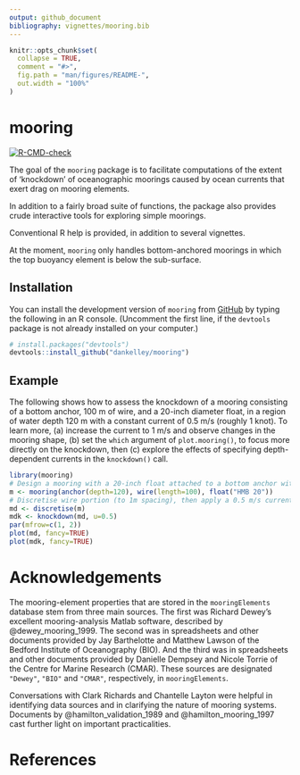 ```yaml
---
output: github_document
bibliography: vignettes/mooring.bib
---
```


<!-- README.md is generated from README.Rmd, so please edit the latter. -->

```r
knitr::opts_chunk$set(
  collapse = TRUE,
  comment = "#>",
  fig.path = "man/figures/README-",
  out.width = "100%"
)
```

# mooring

<!-- badges: start -->
[![R-CMD-check](https://github.com/dankelley/mooring/actions/workflows/R-CMD-check.yaml/badge.svg)](https://github.com/dankelley/mooring/actions/workflows/R-CMD-check.yaml)

<!-- badges: end -->

The goal of the `mooring` package is to facilitate computations of the extent
of 'knockdown' of oceanographic moorings caused by ocean currents that exert
drag on mooring elements.

In addition to a fairly broad suite of functions, the package also provides
crude interactive tools for exploring simple moorings.

Conventional R help is provided, in addition to several vignettes.

At the moment, `mooring` only handles bottom-anchored moorings in which the top
buoyancy element is below the sub-surface.

## Installation

You can install the development version of `mooring` from
[GitHub](https://github.com/) by typing the following in an R console.
(Uncomment the first line, if the `devtools` package is not already installed
on your computer.)

``` r
# install.packages("devtools")
devtools::install_github("dankelley/mooring")
```
## Example

The following shows how to assess the knockdown of a mooring consisting of a
bottom anchor, 100 m of wire, and a 20-inch diameter float, in a region of
water depth 120 m with a constant current of 0.5 m/s (roughly 1 knot).  To
learn more, (a) increase the current to 1 m/s and observe changes in the
mooring shape, (b) set the `which` argument of `plot.mooring()`, to focus more
directly on the knockdown, then (c) explore the effects of specifying
depth-dependent currents in the `knockdown()` call.

```r
library(mooring)
# Design a mooring with a 20-inch float attached to a bottom anchor with 100m of wire cable.
m <- mooring(anchor(depth=120), wire(length=100), float("HMB 20"))
# Discretise wire portion (to 1m spacing), then apply a 0.5 m/s current.
md <- discretise(m)
mdk <- knockdown(md, u=0.5)
par(mfrow=c(1, 2))
plot(md, fancy=TRUE)
plot(mdk, fancy=TRUE)
```

# Acknowledgements 

The mooring-element properties that are stored in the `mooringElements`
database stem from three main sources. The first was Richard Dewey's excellent
mooring-analysis Matlab software, described by @dewey_mooring_1999. The second
was in spreadsheets and other documents provided by Jay Barthelotte and Matthew
Lawson of the Bedford Institute of Oceanography (BIO). And the third was in
spreadsheets and other documents provided by Danielle Dempsey and Nicole Torrie
of the Centre for Marine Research (CMAR). These sources are designated
`"Dewey"`, `"BIO"` and `"CMAR"`, respectively, in `mooringElements`.

Conversations with Clark Richards and Chantelle Layton were helpful in
identifying data sources and in clarifying the nature of mooring systems.
Documents by @hamilton_validation_1989 and @hamilton_mooring_1997 cast further
light on important practicalities.

# References
